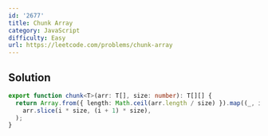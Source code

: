 ```yaml
---
id: '2677'
title: Chunk Array
category: JavaScript
difficulty: Easy
url: https://leetcode.com/problems/chunk-array
---
```


## Solution

```typescript showLineNumbers
export function chunk<T>(arr: T[], size: number): T[][] {
  return Array.from({ length: Math.ceil(arr.length / size) }).map((_, i) =>
    arr.slice(i * size, (i + 1) * size),
  );
}
```
